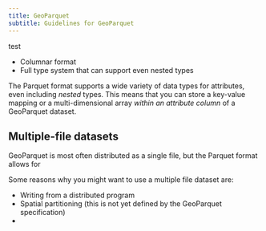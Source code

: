 ```yaml
---
title: GeoParquet
subtitle: Guidelines for GeoParquet
---
```



test

- Columnar format
- Full type system that can support even nested types

The Parquet format supports a wide variety of data types for attributes, even including _nested_ types. This means that you can store a key-value mapping or a multi-dimensional array _within an attribute column_ of a GeoParquet dataset.

## Multiple-file datasets

GeoParquet is most often distributed as a single file, but the Parquet format allows for

Some reasons why you might want to use a multiple file dataset are:

- Writing from a distributed program
- Spatial partitioning (this is not yet defined by the GeoParquet specification)
-